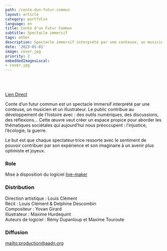 ```yaml
---
path: /conte-dun-futur-commun
layout: article
category: portfolio
language: en
title: Conte d'un Futur Commun
subtitle: Spectacle immersif
tags: other
description: Spectacle immersif interprété par une conteuse, un musicien et un illustrateur.
date: '2023-01-01'
image: cover.jpg
priority: 2
embeddedImagesLocal:
- cover.jpg
---
```


<br/>
<br/>

<ResponsiveIframe
  src="https://www.youtube.com/embed/kLPpmxxGzkA?si=-IzW3xV7_M7EYdHX"
  width="1920"
  height="1080"
/>

[Lien Direct](https://www.youtube.com/embed/kLPpmxxGzkA?si=-IzW3xV7_M7EYdHX)


Conte d’un futur commun est un spectacle immersif interprété par une conteuse, un musicien et un illustrateur.
Le public contribue au développement de l’histoire avec : des outils numériques, des discussions, des réflexions…
Cette œuvre veut créer un espace propice pour aborder les thématiques sociétales qui aujourd’hui nous préoccupent : l’injustice, l’écologie, la guerre.

Le but est que chaque spectateur·trice ressorte avec le sentiment de pouvoir contribuer par son expérience et son imaginaire à un avenir plus optimiste et joyeux.


### Role
Mise à disposition du logiciel [live-maker](/live-maker)


### Distribution
Direction artistique : Louis Clément  
Récit : Louis Clément & Delphine Descombin  
Compositeur : Yovan Girard  
Illustrateur : Maxime Hurdequint  
Auteurs de logiciel : Rémy Dupanloup et Maxime Touroute

### Diffusion
[mailto:production@aadn.org](production@aadn.org)
